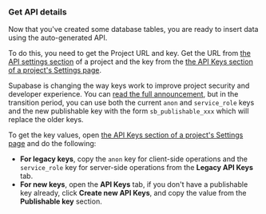 ### Get API details

Now that you've created some database tables, you are ready to insert data using the auto-generated API.

To do this, you need to get the Project URL and key. Get the URL from [the API settings section](/dashboard/project/_/settings/api) of a project and the key from the [the API Keys section of a project's Settings page](/dashboard/project/_/settings/api-keys/).

<Admonition type="note" title="Changes to API keys">

Supabase is changing the way keys work to improve project security and developer experience. You can [read the full announcement](https://github.com/orgs/supabase/discussions/29260), but in the transition period, you can use both the current `anon` and `service_role` keys and the new publishable key with the form `sb_publishable_xxx` which will replace the older keys.

To get the key values, open [the API Keys section of a project's Settings page](/dashboard/project/_/settings/api-keys/) and do the following:

- **For legacy keys**, copy the `anon` key for client-side operations and the `service_role` key for server-side operations from the **Legacy API Keys** tab.
- **For new keys**, open the **API Keys** tab, if you don't have a publishable key already, click **Create new API Keys**, and copy the value from the **Publishable key** section.

</Admonition>
